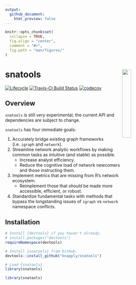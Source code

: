 ```yaml
---
output: 
  github_document:
    html_preview: false
---
```


<!-- README.Rmd generates README.md. -->

```r
knitr::opts_chunk$set(
  collapse = TRUE,
  fig.align = "center",
  comment = "#>",
  fig.path = "man/figures/"
)
```


# snatools <a href="http://res.cloudinary.com/syknapptic/image/upload/v1537658876/logo_bnrvvg.png"> <img src="http://res.cloudinary.com/syknapptic/image/upload/v1537658876/logo_bnrvvg.png" align="right" height="24%" width="24%" href="http://res.cloudinary.com/syknapptic/image/upload/v1537658876/logo_bnrvvg.png"/> </a>

[![Lifecycle](https://img.shields.io/badge/lifecycle-experimental-orange.svg)](https://www.tidyverse.org/lifecycle/#experimental)
[![Travis-CI Build Status](https://travis-ci.org/knapply/snatools.svg?branch=master)](https://travis-ci.org/knapply/snatools)
[![codecov](https://codecov.io/gh/knapply/snatools/branch/master/graph/badge.svg)](https://codecov.io/gh/knapply/snatools)

<!-- [![GitHub Downloads](https://img.shields.io/github/downloads/knapply/snatools/total.svg)](https://github.com/knapply/snatools) -->

## Overview

`snatools` is still _very_ experimental; the current API and dependencies are subject to change.


`snatools` has four immediate goals:

1. Accurately bridge existing graph frameworks (i.e. `igraph` and `network`).
2. Streamline network analytic workflows by making common tasks as intuitive (and stable) as possible.
    + Increase analyst efficiency.
    + Reduce the cognitive load of network newcomers and those instructing them.
3. Implement metrics that are missing from R's network ecosystem.
    + Reimplement those that _should_ be made more accessible, efficient, or robust.
4. Standardize fundamental tasks with methods that bypass the longstanding issues of `igraph` vs `network` namespace conflicts.


<!-- Additionally, `snatools` seeks to prepare for the future by establishing the foundation (or a set of lessons-learned) for an enhanced network framework that: -->

<!-- 1. continues to be compatible with legacy frameworks. -->
<!-- 2. can be extended to take advantage of modern and future R's ecosystem . -->
<!--     + Optimization? `Rcpp`, C++'s Boost Graph Library, Python's graph-tool (heavily C++), CUDA -->
<!--     + Data Frame Efficiency? `data.table` -->
<!--     + Spatial Vector Data? `sf` -->
<!--     + Intuitive Code? `tidyverse`  -->
<!--         + `tidygraph` and `ggraph` may still be maturing, but they've rendered many legacy workflows for graph manipulation and plotting obsolete. -->
<!--     + Next Generation Tools? [Apache Arrow](https://arrow.apache.org/) is coming. -->


## Installation

```r
# Install {devtools} if you haven't already.
# install.packages("devtools")
requireNamespace(devtools)

# Install {snatools} from GitHub.
devtools::install_github("knapply/snatools")

# Load {snatools}.
library(snatools)
```

```r
library(snatools)
```



<!-- ## Features -->

<!-- ```{r} -->
<!-- data("sampson_monastery") -->
<!-- ``` -->

<!-- ### `bridge_net` -->

<!-- The `bridge_net` object provides an intermediate graph structure that can effectively map data to both `igraph` and `network` objects. -->

<!-- ```{r} -->
<!-- sampson_monastery -->
<!-- ``` -->

<!-- ### Conversion -->

<!-- Through `bridge_net` objects, `igraph` and `network` objects can play together easier than ever. -->

<!-- ```{r} -->
<!-- ig <- as_igraph(sampson_monastery) -->
<!-- ``` -->

<!-- ```{r, echo=FALSE} -->
<!-- ig -->
<!-- ``` -->

<!-- ```{r} -->
<!-- nw <- as_network(sampson_monastery) -->
<!-- ``` -->

<!-- ```{r, echo=FALSE} -->
<!-- nw -->
<!-- ``` -->

<!-- ```{r} -->
<!-- as_network(ig) -->
<!-- ``` -->

<!-- ```{r} -->
<!-- as_igraph(nw) -->
<!-- ``` -->

<!-- #### `%==%` -->

<!-- Since `bridge_net`s are intermediate structures, comparing them is easy. `%==%` streamlines the process to make successful conversion confirmation as simple as possible. -->

<!-- ```{r} -->
<!-- all(ig %==% nw, -->
<!--     ig %==% sampson_monastery, -->
<!--     nw %==% sampson_monastery) -->
<!-- ``` -->

<!-- The only data that are not compared by `%==%` are non-structural attributes as `igraph` and `network` do not handle them in compatible ways. -->

<!-- ```{r} -->
<!-- ig %>% igraph::graph_attr_names() -->
<!-- nw %>% network::list.network.attributes() -->
<!-- ``` -->

<!-- ### Standardized Data Extraction -->

<!-- ```{r} -->
<!-- ig %>% vrt_to_df() -->
<!-- ``` -->

<!-- ```{r} -->
<!-- nw %>% edg_to_df() -->
<!-- ``` -->

<!-- ### Standardized Representations -->

<!-- ```{r} -->
<!-- ig %>% rep_as_edgelist() -->
<!-- ``` -->

<!-- ### Additional Tools -->

<!-- ```{r} -->
<!-- nw %>% rep_as_mixing_matrix(vrt_attr = "faction") -->
<!-- ``` -->

<!-- ### Easy Integeration with Modern Workflows -->

<!-- ```{r, message=FALSE} -->
<!-- library(tidygraph, warn.conflicts = FALSE) -->
<!-- library(ggraph, quietly = TRUE) -->

<!-- nw %>%  -->
<!--   as_igraph() %>%  -->
<!--   as_tbl_graph() %E>% -->
<!--   select(time, relation) %>%  -->
<!--   filter(time == 3) %>% -->
<!--   mutate(relation = factor(relation,  -->
<!--                            c("liking", "praise", "esteem", "positive influence", -->
<!--                              "disliking", "blame", "disesteem", "negative influence")) -->
<!--         ) %>%  -->
<!--   ggraph() + -->
<!--   geom_edge_fan(aes(colour = relation), width = 0.5, show.legend = FALSE) + -->
<!--   geom_node_point(aes(colour = faction)) + -->
<!--   guides(edge_colour = guide_legend(title = NULL), -->
<!--          colour = guide_legend(title = NULL)) + -->
<!--   facet_edges(~ relation, ncol = 4) + -->
<!--   theme_void() + -->
<!--   theme(strip.text = element_text(face = "bold", vjust = 1), -->
<!--         panel.border = element_rect(fill = NA, color = "lightgray"), -->
<!--         legend.position = "bottom") -->
<!-- ``` -->

<!-- # Development Tests -->

<!-- ```{r, message=FALSE} -->
<!-- # devtools::test() -->
<!-- ``` -->


<!-- ```{r} -->
<!-- covr::package_coverage() -->
<!-- ``` -->

